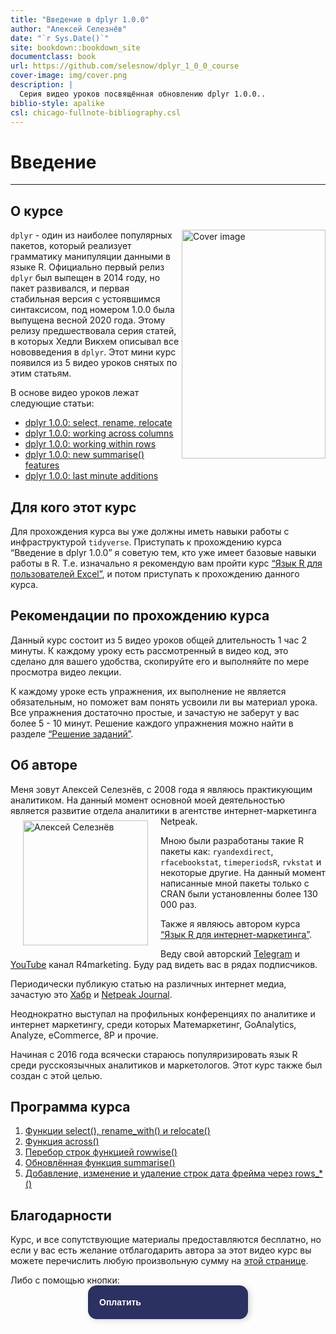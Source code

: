 ```yaml
--- 
title: "Введение в dplyr 1.0.0"
author: "Алексей Селезнёв"
date: "`r Sys.Date()`"
site: bookdown::bookdown_site
documentclass: book
url: https://github.com/selesnow/dplyr_1_0_0_course
cover-image: img/cover.png
description: |
  Серия видео уроков посвящённая обновлению dplyr 1.0.0..
biblio-style: apalike
csl: chicago-fullnote-bibliography.csl
---
```


# Введение {-}

------

## О курсе {-}
<a href="https://selesnow.github.io"><img src="img/cover.png" align="right" alt="Cover image" class="cover" width="230" height="366" /></a>`dplyr` - один из наиболее популярных пакетов, который реализует грамматику манипуляции данными в языке R. Официально первый релиз `dplyr` был выпещен в 2014 году, но пакет развивался, и первая стабильная версия с устоявшимся синтаксисом, под номером 1.0.0 была выпущена весной 2020 года. Этому релизу предшествовала серия статей, в которых Хедли Викхем описывал все нововведения в `dplyr`. Этот мини курс появился из 5 видео уроков снятых по этим статьям.

В основе видео уроков лежат следующие статьи:

* [dplyr 1.0.0: select, rename, relocate](https://www.tidyverse.org/blog/2020/03/dplyr-1-0-0-select-rename-relocate/)
* [dplyr 1.0.0: working across columns](https://www.tidyverse.org/blog/2020/04/dplyr-1-0-0-colwise/)
* [dplyr 1.0.0: working within rows](https://www.tidyverse.org/blog/2020/04/dplyr-1-0-0-rowwise/)
* [dplyr 1.0.0: new summarise() features](https://www.tidyverse.org/blog/2020/03/dplyr-1-0-0-summarise/)
* [dplyr 1.0.0: last minute additions](https://www.tidyverse.org/blog/2020/05/dplyr-1-0-0-last-minute-additions/)

## Для кого этот курс {-}
Для прохождения курса вы уже должны иметь навыки работы с инфраструктурой `tidyverse`. Приступать к прохождению курса "Введение в dplyr 1.0.0" я советую тем, кто уже имеет базовые навыки работы в R. Т.е. изначально я рекомендую вам пройти курс ["Язык R для пользователей Excel"](https://selesnow.github.io/r4excel_users/), и потом приступать к прохождению данного курса.

## Рекомендации по прохождению курса {-}
Данный курс состоит из 5 видео уроков общей длительность 1 час 2 минуты. К каждому уроку есть рассмотренный в видео код, это сделано для вашего удобства, скопируйте его и выполняйте по мере просмотра видео лекции. 

К каждому уроке есть упражнения, их выполнение не является обязательным, но поможет вам понять усвоили ли вы материал урока. Все упражнения достаточно простые, и зачастую не заберут у вас более 5 - 10 минут. Решение каждого упражнения можно найти в разделе ["Решение заданий"](решения-заданий.html).

## Об авторе {-}
Меня зовут Алексей Селезнёв, с 2008 года я являюсь практикующим аналитиком. На данный момент основной моей деятельностью является развитие отдела аналитики в агентстве интернет-маркетинга Netpeak.
<a href="https://selesnow.github.io"><img src="img/author.png" width="200" height="200" align="left" alt="Алексей Селезнёв" hspace="20" vspace="7" /></a>

Мною были разработаны такие R пакеты как: `ryandexdirect`, `rfacebookstat`, `timeperiodsR`, `rvkstat` и некоторые другие. На данный момент написанные мной пакеты только с CRAN были установленны более 130 000 раз.

Также я являюсь автором курса ["Язык R для интернет-маркетинга"](https://needfordata.ru/r).

Веду свой авторский [Telegram](https://t.me/R4marketing) и [YouTube](https://www.youtube.com/R4marketing/?sub_confirmation=1) канал R4marketing. Буду рад видеть вас в рядах подписчиков.

Периодически публикую статью на различных интернет медиа, зачастую это [Хабр](https://habr.com/ru/users/selesnow/) и [Netpeak Journal](https://netpeak.net/ru/blog/user/publication/826/).

Неоднократно выступал на профильных конференциях по аналитике и интернет маркетингу, среди которых Матемаркетинг, GoAnalytics, Analyze, eCommerce, 8P и прочие.

Начиная с 2016 года всячески стараюсь популяризировать язык R среди русскоязычных аналитиков и маркетологов. Этот курс также был создан с этой целью.

## Программа курса {-}

1. [Функции select(), rename_with() и relocate()](функции-select-rename_with-и-relocate.html)
2. [Функция across()](функция-across.html)
3. [Перебор строк функцией rowwise()](перебор-строк-функцией-rowwise.html)
4. [Обновлённая функция summarise()](обновлённая-функция-summarise.html)
5. [Добавление, изменение и удаление строк дата фрейма через rows_*()](добавление-изменение-и-удаление-строк-дата-фрейма-через-rows_.html)

## Благодарности {-}
Курс, и все сопутствующие материалы предоставляются бесплатно, но если у вас есть желание отблагодарить автора за этот видео курс вы можете перечислить любую произвольную сумму на [этой странице](https://secure.wayforpay.com/payment/r4excel_users).

Либо с помощью кнопки:
<center>
<script type="text/javascript" id="widget-wfp-script" src="https://secure.wayforpay.com/server/pay-widget.js?ref=button"></script> <script type="text/javascript">function runWfpWdgt(url){var wayforpay=new Wayforpay();wayforpay.invoice(url);}</script> <button type="button" onclick="runWfpWdgt('https://secure.wayforpay.com/button/b9c8a14345975');" style="display:inline-block!important;background:#2B3160 url('https://s3.eu-central-1.amazonaws.com/w4p-merch/button/bg2x2.png') no-repeat center right;background-size:cover;width: 256px!important;height:54px!important;border:none!important;border-radius:14px!important;padding:18px!important;box-shadow:3px 2px 8px rgba(71,66,66,0.22)!important;text-align:left!important;box-sizing:border-box!important;" onmouseover="this.style.opacity='0.8';" onmouseout="this.style.opacity='1';"><span style="font-family:Verdana,Arial,sans-serif!important;font-weight:bold!important;font-size:14px!important;color:#ffffff!important;line-height:18px!important;vertical-align:middle!important;">Оплатить</span></button>
</center>
